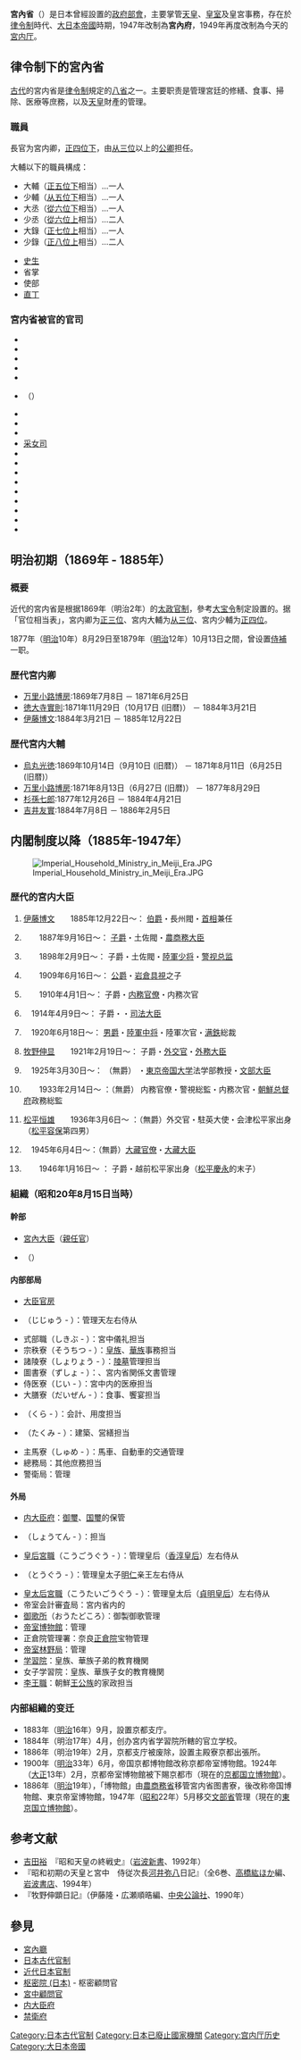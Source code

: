 '''宮內省'''（{{Jpn|j=宮内省|kn=くないしょう|rm=Kunai-shō}}）是日本曾經設置的[[部|政府部會]]，主要掌管[[日本天皇|天皇]]、[[日本皇室|皇室]]及皇宮事務，存在於[[律令制|律令制]]時代、[[大日本帝国|大日本帝國]]時期，1947年改制為'''宮內府'''，1949年再度改制為今天的[[宫内厅|宮内厅]]。

== 律令制下的宮內省 ==
[[古代|古代]]的宮内省是[[律令制|律令制]]規定的[[日本古代官制|八省]]之一。主要职责是管理宮廷的修繕、食事、掃除、医療等庶務，以及[[天皇|天皇]]財產的管理。

=== 職員 === 
長官为宮内卿，[[正四位|正四位下]]，由[[从三位|从三位]]以上的[[公卿|公卿]]担任。

大輔以下的職員構成：
* 大輔（[[正五位下|正五位下]]相当）…一人
* 少輔（[[从五位下|从五位下]]相当）…一人
* 大丞（[[從六位下|從六位下]]相当）…一人
* 少丞（[[從六位上|從六位上]]相当）…二人
* 大錄（[[正七位上|正七位上]]相当）…一人
* 少錄（[[正八位上|正八位上]]相当）…二人

* [[史生|史生]]
* 省掌
* 使部
* [[直丁|直丁]]

=== 宮内省被官的官司 ===
* {{link-ja|大膳職|大膳職}}
* {{link-ja|木工寮|木工寮}} 
* {{link-ja|大炊寮|大炊寮}} 
* {{link-ja|主殿寮|主殿寮}} 
* {{link-ja|典藥寮|典薬寮}}
* {{link-ja|掃部寮|掃部寮}}（{{link-ja|令外官|令外官}}）
* {{link-ja|正親司|正親司}}
* {{link-ja|內膳司|内膳司}}
* {{link-ja|造酒司|造酒司}}
* [[采女司|采女司]]
* {{link-ja|主水司|主水司}}
* {{link-ja|主油司|主油司}}
* {{link-ja|官奴司|官奴司}}
* {{link-ja|內掃部司|内掃部司}}
* {{link-ja|鍛冶司|鍛冶司}}
* {{link-ja|內染司|内染司}}
* {{link-ja|土工司|土工司}}
* {{link-ja|園池司|園池司}}
* {{link-ja|筥陶司|筥陶司}}

== 明治初期（1869年 - 1885年） ==
=== 概要 ===
近代的宮内省是根据1869年（明治2年）的[[太政官制|太政官制]]，參考[[大宝律令|大宝令]]制定設置的。据「官位相当表」，宮内卿为[[正三位|正三位]]、宮内大輔为[[从三位|从三位]]、宮内少輔为[[正四位|正四位]]。

1877年（[[明治|明治]]10年）8月29日至1879年（[[明治|明治]]12年）10月13日之間，曾设置[[侍補|侍補]]一职。

=== 歴代宮内卿 ===
* [[万里小路博房|万里小路博房]]:1869年7月8日 － 1871年6月25日
* [[徳大寺實則|徳大寺實則]]:1871年11月29日（10月17日 (旧暦)） － 1884年3月21日
* [[伊藤博文|伊藤博文]]:1884年3月21日 － 1885年12月22日

=== 歴代宮内大輔 ===
* [[烏丸光徳|烏丸光徳]]:1869年10月14日（9月10日 (旧暦)） － 1871年8月11日（6月25日 (旧暦)） 
* [[万里小路博房|万里小路博房]]:1871年8月13日（6月27日 (旧暦)） － 1877年8月29日
* [[杉孫七郎|杉孫七郎]]:1877年12月26日 － 1884年4月21日
* [[吉井友實|吉井友實]]:1884年7月8日 － 1886年2月5日

== 内閣制度以降（1885年-1947年） ==
[[Image:Imperial_Household_Ministry_in_Meiji_Era.JPG|thumb]]

=== 歴代的宮内大臣 ===
#[[伊藤博文|伊藤博文]]　　1885年12月22日〜： [[伯爵|伯爵]]・長州閥・[[首相|首相]]兼任 
#{{link-ja|土方久元|土方久元}}　　1887年9月16日〜：  [[子爵|子爵]]・土佐閥・[[農商務大臣|農商務大臣]] 
#{{link-ja|田中光显|田中光顕}}　　1898年2月9日〜：   子爵・土佐閥・[[陸軍|陸軍]][[少将|少将]]・[[警视总监|警视总监]]
#{{link-ja|岩倉具定|岩倉具定}}　　1909年6月16日〜：  [[公爵|公爵]]・[[岩倉具視|岩倉具視]]之子 
#{{link-ja|渡边千秋|渡辺千秋}}　　1910年4月1日〜：   子爵・[[內務省|内務官僚]]・内務次官 
#{{link-ja|波多野敬直|波多野敬直}}　1914年4月9日〜： 子爵・{{link-ja|司法官僚|司法省}}・[[法務大臣|司法大臣]]
#{{link-ja|中村雄次郎|中村雄次郎}}　1920年6月18日〜： [[男爵|男爵]]・[[陸軍|陸軍]][[中将|中将]]・陸軍次官・[[南满洲铁道|满鉄]]総裁 
#[[牧野伸显|牧野伸显]]　　1921年2月19日〜：  子爵・[[外交官|外交官]]・[[外務大臣_(日本)|外務大臣]]
#{{link-ja|一木喜德郎|一木喜德郎}}　1925年3月30日〜： （無爵）<!-- 男爵に叙せられたのは退任直後 -->・[[東京大学|東京帝国大学]]法学部教授・[[文部大臣|文部大臣]]
#{{link-ja|湯淺倉平|湯浅倉平}}　　1933年2月14日〜 ：（無爵）<!-- 男爵に叙せられたのは死亡直前 -->内務官僚・警視総監・内務次官・[[朝鮮总督府|朝鮮总督府]]政務総監
#[[松平恒雄|松平恒雄]]　　1936年3月6日〜  ：（無爵）外交官・駐英大使・会津松平家出身（[[松平容保|松平容保]]第四男）
#{{link-ja|石渡莊太郎|石渡莊太郎}}　1945年6月4日〜：（無爵）[[大藏省|大藏官僚]]・[[大藏大臣|大藏大臣]]
#{{link-ja|松平慶民|松平慶民}}　　1946年1月16日〜 ： 子爵・越前松平家出身（[[松平春嶽|松平慶永]]的末子）

=== 組織（昭和20年8月15日当時） ===
==== 幹部 ====
* [[宮內省|宮內大臣]]（[[親任官|親任官]]）
* {{link-ja|宮內次官|事務次官等の一覧#宮内庁長官}}（{{link-ja|勅任官|勅任官}}）

==== 内部部局 ====
* [[大臣官房|大臣官房]]
* {{link-ja|侍从职|侍従職}}（じじゅう - ）：管理天左右侍从
* 式部職（しきぶ - ）：宮中儀礼担当
* 宗秩寮（そうちつ - ）：[[皇族|皇族]]、[[華族_(日本)|華族]]事務担当
* 諸陵寮（しょりょう - ）：[[陵墓|陵墓]]管理担当
* 圖書寮（ずしょ - ）：{{link-ja|皇統譜|皇統譜}}、宮内省関係文書管理
* 侍医寮（じい - ）：宮中内的医療担当
* 大膳寮（だいぜん - ）：食事、饗宴担当
* {{link-ja|內藏寮|内蔵寮}}（くら - ）：会計、用度担当
* {{link-ja|內匠寮|内匠寮}}（たくみ - ）：建築、営繕担当
* 主馬寮（しゅめ - ）：馬車、自動車的交通管理
* 總務局：其他庶務担当
* 警衛局：管理{{link-ja|皇宮警察 (宮內省)|皇宮警察 (宮内省)}}

==== 外局 ====
* [[内大臣府|内大臣府]]：[[御璽|御璽]]、[[国璽|国璽]]的保管
* {{link-ja|掌典職|掌典職}}（しょうてん - ）：{{link-ja|宮中祭祀|宮中祭祀 }}担当
* [[皇后宮職|皇后宮職]]（こうごうぐう - ）：管理皇后（[[香淳皇后|香淳皇后]]）左右侍从
* {{link-ja|東宮職|東宮職}}（とうぐう - ）：管理皇太子[[明仁|明仁]]亲王左右侍从
* [[皇太后宮職|皇太后宮職]]（こうたいごうぐう - ）：管理皇太后（[[貞明皇后|貞明皇后]]）左右侍从
* 帝室会計審査局：宮内省内的{{link-ja|会計監査|會計監査}}
* [[御歌所|御歌所]]（おうたどころ）：御製御歌管理
* [[帝室博物館|帝室博物館]]：{{link-ja|御物|御物}}管理
* 正倉院管理署：奈良[[正倉院|正倉院]]宝物管理
* [[帝室林野局|帝室林野局]]：{{link-ja|御料林|御料林}}管理
* [[学習院|学習院]]：皇族、華族子弟的教育機関
* 女子学習院：皇族、華族子女的教育機関
* [[李王職|李王職]]：朝鮮[[王公族|王公族]]的家政担当

=== 内部組織的变迁 ===
* 1883年（[[明治|明治]]16年）9月，設置京都支庁。
* 1884年（明治17年）4月，创办宮内省学習院所轄的官立学校。
* 1886年（明治19年）2月，京都支庁被废除，設置主殿寮京都出張所。
* 1900年（[[明治|明治]]33年）6月，帝国京都博物館改称京都帝室博物館。1924年（[[大正|大正]]13年）2月，京都帝室博物館被下賜京都市（現在的[[京都国立博物館|京都国立博物館]]）。
* 1886年（[[明治|明治]]19年），「博物館」由[[農商務省_(日本)|農商務省]]移管宮内省图書寮，後改称帝国博物館、東京帝室博物館，1947年（[[昭和|昭和]]22年）5月移交[[文部省|文部省]]管理（現在的[[東京国立博物館|東京国立博物館]]）。

== 参考文献 ==
* [[吉田裕_(歴史学者)|吉田裕]]　『昭和天皇の終戦史』（[[岩波新書|岩波新書]]、1992年）
* 『昭和初期の天皇と宮中　侍従次長[[河井弥八|河井弥八]]日記』（全6巻、[[高橋紘|高橋紘]]ほか編、[[岩波書店|岩波書店]]、1994年）
* 『牧野伸顕日記』（伊藤隆・広瀬順晧編、[[中央公論社|中央公論社]]、1990年）

== 參見 ==
{{Commonscat|Ministry of Imperial Household of Japanese Empire}}
*[[宮內廳|宮內廳]]
* [[日本古代官制|日本古代官制]]
* [[近代日本官制|近代日本官制]]
* [[枢密院_(日本)|枢密院 (日本)]] - 枢密顧問官
* [[宮中顧問官|宮中顧問官]]
* [[内大臣府|内大臣府]]
* [[禁衛府|禁衛府]]
{{天皇項目}}
{{大日本帝国}}


[[Category:日本古代官制|Category:日本古代官制]]
[[Category:日本已廢止國家機關|Category:日本已廢止國家機關]]
[[Category:宫内厅历史|Category:宫内厅历史]]
[[Category:大日本帝國|Category:大日本帝國]]